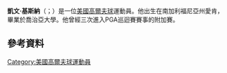 {{blpunsourced|time=2015-11-22T01:29:05+00:00}}
{{expand|time=2015-11-22T01:29:05+00:00}}
'''凱文·基斯納'''（{{lang-en|Kevin Kisner}}；{{bd|1984年|2月15日}}）是一位[[美國|美國]][[高爾夫球|高爾夫球]]運動員。他出生在南加利福尼亞州愛肯，畢業於喬治亞大學。他曾經三次進入PGA巡迴賽賽事的附加賽。
==參考資料==
{{Reflist}}
[[Category:美國高爾夫球運動員|Category:美國高爾夫球運動員]]